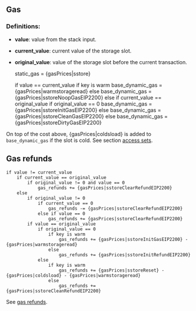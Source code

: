 ## Gas

### Definitions:
- **value**: value from the stack input.
- **current_value**: current value of the storage slot.
- **original_value**: value of the storage slot before the current transaction.


    static_gas = {gasPrices|sstore}

    if value == current_value
        if key is warm
            base_dynamic_gas = {gasPrices|warmstorageread}
        else
            base_dynamic_gas = {gasPrices|sstoreNoopGasEIP2200}
    else if current_value == original_value
        if original_value == 0
            base_dynamic_gas = {gasPrices|sstoreInitGasEIP2200}
        else
            base_dynamic_gas = {gasPrices|sstoreCleanGasEIP2200}
    else
        base_dynamic_gas = {gasPrices|sstoreDirtyGasEIP2200}

On top of the cost above, {gasPrices|coldsload} is added to `base_dynamic_gas` if the slot is cold. See section [access sets](/about).

## Gas refunds

    if value != current_value
        if current_value == original_value
            if original_value != 0 and value == 0
                gas_refunds += {gasPrices|sstoreClearRefundEIP2200}
        else
            if original_value != 0
                if current_value == 0
                    gas_refunds -= {gasPrices|sstoreClearRefundEIP2200}
                else if value == 0
                    gas_refunds += {gasPrices|sstoreClearRefundEIP2200}
            if value == original_value
                if original_value == 0
                    if key is warm
                        gas_refunds += {gasPrices|sstoreInitGasEIP2200} - {gasPrices|warmstorageread}
                    else
                        gas_refunds += {gasPrices|sstoreInitRefundEIP2200}
                else
                    if key is warm
                        gas_refunds += {gasPrices|sstoreReset} - {gasPrices|coldsload} - {gasPrices|warmstorageread}
                    else
                        gas_refunds += {gasPrices|sstoreCleanRefundEIP2200}

See [gas refunds](/about).
